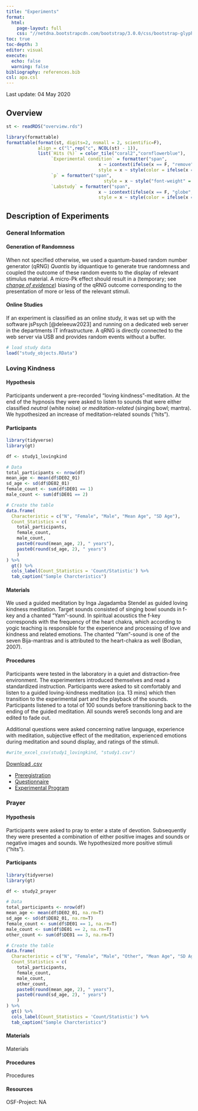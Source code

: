 ```yaml
---
title: "Experiments"
format: 
  html:
    page-layout: full
    css: "//netdna.bootstrapcdn.com/bootstrap/3.0.0/css/bootstrap-glyphicons.css"
toc: true
toc-depth: 3
editor: visual
execute: 
  echo: false
  warning: false
bibliography: references.bib
csl: apa.csl
---
```


Last update: 04 May 2020

## Overview

```r
st <- readRDS("overview.rds")

library(formattable)
formattable(format(st, digits=2, nsmall = 2, scientific=F),
            align = c("l",rep("c", NCOL(st) - 1)),
            list(`Hits (%)` = color_tile("coral2","cornflowerblue"),
                 `Experimental condition` = formatter("span", 
                                   x ~ icontext(ifelse(x == F, "remove", "ok")), 
                                   style = x ~ style(color = ifelse(x == F, "red", "green"))),
                 `p` = formatter("span",
                                     style = x ~ style("font-weight" = ifelse(x <= 0.05, "bold", NA))),
                 `Labstudy` = formatter("span", 
                                   x ~ icontext(ifelse(x == F, "globe", "home")), 
                                   style = x ~ style(color = ifelse(x == F, "royalblue", "darkblue")))))

```

## Description of Experiments

### General Information

#### Generation of Randomness

When not specified otherwise, we used a quantum-based random number generator (qRNG) *Quantis* by idquantique to generate true randomness and coupled the outcome of these random events to the display of relevant stimulus material. A micro-Pk effect should result in a (temporary; see [*change of evidence*](changeofevidence.html)) biasing of the qRNG outcome corresponding to the presentation of more or less of the relevant stimuli.

#### Online Studies

If an experiment is classified as an online study, it was set up with the software jsPsych [@deleeuw2023] and running on a dedicated web server in the departments IT infrastructure. A qRNG is directly connected to the web server via USB and provides random events without a buffer.

```r
# load study data
load("study_objects.RData")
```

### Loving Kindness

#### Hypothesis

Participants underwent a pre-recorded "loving kindness"-meditation. At the end of the hypnosis they were asked to listen to sounds that were either classified *neutral* (white noise) or *meditation-related* (singing bowl; mantra). We hypothesized an increase of meditation-related sounds ("hits").

#### Participants

```r
library(tidyverse)
library(gt)

df <- study1_lovingkind

# Data
total_participants <- nrow(df)
mean_age <- mean(df$DE02_01)
sd_age <- sd(df$DE02_01)
female_count <- sum(df$DE01 == 1)
male_count <- sum(df$DE01 == 2)

# Create the table
data.frame(
  Characteristic = c("N", "Female", "Male", "Mean Age", "SD Age"),
  Count_Statistics = c(
    total_participants, 
    female_count, 
    male_count,
    paste0(round(mean_age, 2), " years"), 
    paste0(round(sd_age, 2), " years")
    )
) %>%
  gt() %>%
  cols_label(Count_Statistics = 'Count/Statistic') %>%
  tab_caption("Sample Charcteristics")

```

#### Materials

We used a guided meditation by Inga Jagadamba Stendel as guided loving kindness meditation. Target sounds consisted of singing bowl sounds in f-key and a chanted "Yam"-sound. In spiritual acoustics the f-key corresponds with the frequency of the heart chakra, which according to yogic teaching is responsible for the experience and processing of love and kindness and related emotions. The chanted "Yam"-sound is one of the seven Bija-mantras and is attributed to the heart-chakra as well (Bodian, 2007).

#### Procedures

Participants were tested in the laboratory in a quiet and distraction-free environment. The experimenters introduced themselves and read a standardized instruction. Participants were asked to sit comfortably and listen to a guided loving-kindness meditation (ca. 13 mins) which then transition to the experimental part and the playback of the sounds. Participants listened to a total of 100 sounds before transitioning back to the ending of the guided meditation. All sounds were5 seconds long and are edited to fade out.

Additional questions were asked concerning native language, experience with meditation, subjective effect of the meditation, experienced emotions during meditation and sound display, and ratings of the stimuli.

::: {.callout-tip title="Data" collapse="true"}
```r
#write_excel_csv(study1_lovingkind, "study1.csv")
```
[Download .csv](study1.csv)
:::

::: {.callout-note title="Resources" collapse="true"}
-   [Preregistration](https://osf.io/g92ts)
-   [Questionnaire](https://osf.io/qzj9m)
-   [Experimental Program](https://osf.io/xebd5)
:::

### Prayer

#### Hypothesis

Participants were asked to pray to enter a state of devotion. Subsequently they were presented a combination of either positive images and sounds or negative images and sounds. We hypothesized more positive stimuli ("hits").

#### Participants

```r
library(tidyverse)
library(gt)

df <- study2_prayer

# Data
total_participants <- nrow(df)
mean_age <- mean(df$DE02_01, na.rm=T)
sd_age <- sd(df$DE02_01, na.rm=T)
female_count <- sum(df$DE01 == 1, na.rm=T)
male_count <- sum(df$DE01 == 2, na.rm=T)
other_count <- sum(df$DE01 == 3, na.rm=T)

# Create the table
data.frame(
  Characteristic = c("N", "Female", "Male", "Other", "Mean Age", "SD Age"),
  Count_Statistics = c(
    total_participants, 
    female_count, 
    male_count,
    other_count,
    paste0(round(mean_age, 2), " years"), 
    paste0(round(sd_age, 2), " years")
    )
) %>%
  gt() %>%
  cols_label(Count_Statistics = 'Count/Statistic') %>%
  tab_caption("Sample Charcteristics")

```

#### Materials

Materials

#### Procedures

Procedures

#### Resources

OSF-Project: NA
